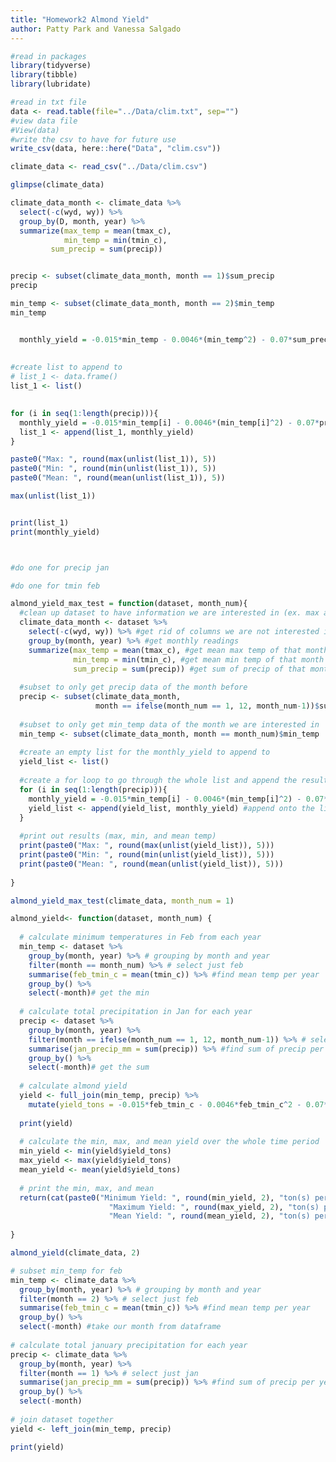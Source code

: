 ```yaml
---
title: "Homework2 Almond Yield"
author: Patty Park and Vanessa Salgado
---
```


```r
#read in packages
library(tidyverse)
library(tibble)
library(lubridate)
```


```r
#read in txt file
data <- read.table(file="../Data/clim.txt", sep="")
#view data file
#View(data)
#write the csv to have for future use
write_csv(data, here::here("Data", "clim.csv"))

climate_data <- read_csv("../Data/clim.csv")

glimpse(climate_data)
```

```r
climate_data_month <- climate_data %>%
  select(-c(wyd, wy)) %>%
  group_by(D, month, year) %>%
  summarize(max_temp = mean(tmax_c),
            min_temp = min(tmin_c),
         sum_precip = sum(precip)) 


precip <- subset(climate_data_month, month == 1)$sum_precip
precip

min_temp <- subset(climate_data_month, month == 2)$min_temp
min_temp


  monthly_yield = -0.015*min_temp - 0.0046*(min_temp^2) - 0.07*sum_precip + 0.0043*(sum_precip^2)+0.28
  
  
#create list to append to
# list_1 <- data.frame()
list_1 <- list()

  
for (i in seq(1:length(precip))){
  monthly_yield = -0.015*min_temp[i] - 0.0046*(min_temp[i]^2) - 0.07*precip[i] + 0.0043*(precip[i]^2)+0.28
  list_1 <- append(list_1, monthly_yield)
}

paste0("Max: ", round(max(unlist(list_1)), 5))
paste0("Min: ", round(min(unlist(list_1)), 5))
paste0("Mean: ", round(mean(unlist(list_1)), 5))

max(unlist(list_1))


print(list_1)
print(monthly_yield)



#do one for precip jan

#do one for tmin feb
```


```r
almond_yield_max_test = function(dataset, month_num){
  #clean up dataset to have information we are interested in (ex. max and min of temp and sum of precip)
  climate_data_month <- dataset %>%
    select(-c(wyd, wy)) %>% #get rid of columns we are not interested in
    group_by(month, year) %>% #get monthly readings
    summarize(max_temp = mean(tmax_c), #get mean max temp of that month
              min_temp = min(tmin_c), #get mean min temp of that month
              sum_precip = sum(precip)) #get sum of precip of that month
  
  #subset to only get precip data of the month before
  precip <- subset(climate_data_month, 
                   month == ifelse(month_num == 1, 12, month_num-1))$sum_precip
  
  #subset to only get min_temp data of the month we are interested in
  min_temp <- subset(climate_data_month, month == month_num)$min_temp
  
  #create an empty list for the monthly_yield to append to
  yield_list <- list()
  
  #create a for loop to go through the whole list and append the results to the empty list created previously
  for (i in seq(1:length(precip))){
    monthly_yield = -0.015*min_temp[i] - 0.0046*(min_temp[i]^2) - 0.07*precip[i] + 0.0043*(precip[i]^2)+0.28
    yield_list <- append(yield_list, monthly_yield) #append onto the list
  }
  
  #print out results (max, min, and mean temp)
  print(paste0("Max: ", round(max(unlist(yield_list)), 5)))
  print(paste0("Min: ", round(min(unlist(yield_list)), 5)))
  print(paste0("Mean: ", round(mean(unlist(yield_list)), 5)))
  
}

almond_yield_max_test(climate_data, month_num = 1)

```


```r
almond_yield<- function(dataset, month_num) {
  
  # calculate minimum temperatures in Feb from each year
  min_temp <- dataset %>%
    group_by(month, year) %>% # grouping by month and year
    filter(month == month_num) %>% # select just feb
    summarise(feb_tmin_c = mean(tmin_c)) %>% #find mean temp per year
    group_by() %>% 
    select(-month)# get the min
  
  # calculate total precipitation in Jan for each year
  precip <- dataset %>%
    group_by(month, year) %>%
    filter(month == ifelse(month_num == 1, 12, month_num-1)) %>% # select just jan
    summarise(jan_precip_mm = sum(precip)) %>% #find sum of precip per year
    group_by() %>% 
    select(-month)# get the sum
  
  # calculate almond yield 
  yield <- full_join(min_temp, precip) %>%
    mutate(yield_tons = -0.015*feb_tmin_c - 0.0046*feb_tmin_c^2 - 0.07*jan_precip_mm + 0.0043*jan_precip_mm^2 + 0.28) # calc based on equation from lobell et al. 2006
  
  print(yield)
  
  # calculate the min, max, and mean yield over the whole time period
  min_yield <- min(yield$yield_tons)
  max_yield <- max(yield$yield_tons)
  mean_yield <- mean(yield$yield_tons)
  
  # print the min, max, and mean
  return(cat(paste0("Minimum Yield: ", round(min_yield, 2), "ton(s) per acre, \n",
                      "Maximum Yield: ", round(max_yield, 2), "ton(s) per acre, \n",
                      "Mean Yield: ", round(mean_yield, 2), "ton(s) per acre")))
  
}

almond_yield(climate_data, 2)

```



```r
# subset min_temp for feb 
min_temp <- climate_data %>% 
  group_by(month, year) %>% # grouping by month and year
  filter(month == 2) %>% # select just feb
  summarise(feb_tmin_c = mean(tmin_c)) %>% #find mean temp per year
  group_by() %>% 
  select(-month) #take our month from dataframe
  
# calculate total january precipitation for each year
precip <- climate_data %>%
  group_by(month, year) %>%
  filter(month == 1) %>% # select just jan
  summarise(jan_precip_mm = sum(precip)) %>% #find sum of precip per year
  group_by() %>% 
  select(-month)
  
# join dataset together
yield <- left_join(min_temp, precip) 

print(yield)
```




